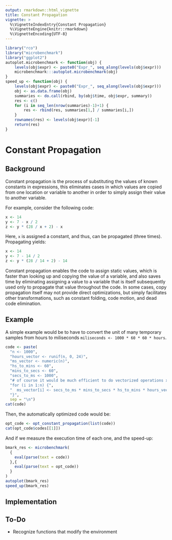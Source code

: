 ```yaml
---
output: rmarkdown::html_vignette
title: Constant Propagation
vignette: >
  %\VignetteIndexEntry{Constant Propagation}
  %\VignetteEngine{knitr::rmarkdown}
  %\VignetteEncoding{UTF-8}
---
```


```r
library("rco")
library("microbenchmark")
library("ggplot2")
autoplot.microbenchmark <- function(obj) {
    levels(obj$expr) <- paste0("Expr_", seq_along(levels(obj$expr)))
    microbenchmark:::autoplot.microbenchmark(obj)
}
speed_up <- function(obj) {
    levels(obj$expr) <- paste0("Expr_", seq_along(levels(obj$expr)))
    obj <- as.data.frame(obj)
    summaries <- do.call(rbind, by(obj$time, obj$expr, summary))
    res <- c()
    for (i in seq_len(nrow(summaries)-1)+1) {
        res <- rbind(res, summaries[1,] / summaries[i,])
    }
    rownames(res) <- levels(obj$expr)[-1]
    return(res)
}
```

# Constant Propagation

## Background

Constant propagation is the process of substituting the values of known constants in expressions, this eliminates cases in which values are copied from one location or variable to another in order to simply assign their value to another variable.

For example, consider the following code:

```r
x <- 14
y <- 7 - x / 2
z <- y * (28 / x + 2) - x
```

Here, `x` is assigned a constant, and thus, can be propagated (three times). Propagating yields:

```r
x <- 14
y <- 7 - 14 / 2
z <- y * (28 / 14 + 2) - 14
```

Constant propagation enables the code to assign static values, which is faster than looking up and copying the value of a variable, and also saves time by eliminating assigning a value to a variable that is itself subsequently used only to propagate that value throughout the code. In some cases, copy propagation itself may not provide direct optimizations, but simply facilitates other transformations, such as constant folding, code motion, and dead code elimination. <!-- todo: link these three other optimizations -->

## Example

A simple example would be to have to convert the unit of many temporary samples from hours to miliseconds `miliseconds <- 1000 * 60 * 60 * hours`.

```r
code <- paste(
  "n <- 1000",
  "hours_vector <- runif(n, 0, 24)",
  "ms_vector <- numeric(n)",
  "hs_to_mins <- 60",
  "mins_to_secs <- 60",
  "secs_to_ms <- 1000",
  "# of course it would be much efficient to do vectorized operations xP",
  "for (i in 1:n) {",
  "  ms_vector[i] <- secs_to_ms * mins_to_secs * hs_to_mins * hours_vector[i]",
  "}",
  sep = "\n")
cat(code)
```

Then, the automatically optimized code would be:

```r
opt_code <- opt_constant_propagation(list(code))
cat(opt_code$codes[[1]])
```

And if we measure the execution time of each one, and the speed-up:

```r
bmark_res <- microbenchmark(
  {
    eval(parse(text = code))
  },{
    eval(parse(text = opt_code))
  }
)
autoplot(bmark_res)
speed_up(bmark_res)
```

## Implementation

<!-- Actually, `opt_constant_folding` will fold expressions that are conformed solely by operators and constants which tokens are (`utils::getParseData`): -->

<!-- ```{r echo=FALSE} -->
<!-- rco:::ops -->
<!-- rco:::constants -->
<!-- ``` -->

## To-Do

* Recognize functions that modify the environment

<!--   For example: fold `0 * x` to `0` -->

<!--   However, this could change code behavior, in the second case, if `x` does not exist then the code would not throw an error, meanwhile, in the first case, it would. -->

<!-- * Reorder variables with associative operators? -->

<!--   The R parser has left associativity, so `x + 10 + 200` is `((x + 10) + 200)`. So this is not being folded to `x + 210`. -->

<!--   If we consider operators with associativity, we could replace `x + 10 + 200` to  `10 + 200 + x`, and then fold it to `210 + x` -->

<!-- * Try constant folding if a function takes constants? -->

<!--   For example: If we have `paste("aa", "bb")`, we know that this can be folded to `"aa bb"`. The optimizer could try function calls that have all constants as input. -->

<!--   However, this could break the optimizer, for instance, if we try to optimize the following code (when evaluating `foo(3)`): -->

<!--   ```{r eval=FALSE} -->
<!--   foo <- function(x) { -->
<!--     while(TRUE) { -->
<!--       x <- x+1 -->
<!--     } -->
<!--   } -->
<!--   foo(3) -->
<!--   ``` -->
